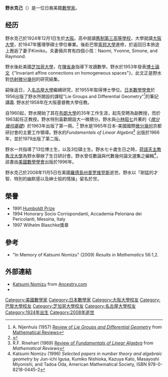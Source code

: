 {{copyedit|time=2014-04-17T07:39:19+00:00}}
{{Infobox scientist
| name              = 野水克己
| birth_date        = {{birth date|1924|12|1}}
| birth_place       = {{flag|Japan|1870}}[[大阪市|大阪]]
| death_date        = {{death date|2008|11|5}}
| death_place       = {{USA}}[[羅德島州|羅德島州]][[普罗维登斯|普罗维登斯]]
<!-- | nationality       = Probably American? -->
| field             = [[數學|數學]]
| doctoral_advisor  = [[陳省身|陳省身]]
| known_for         = [[库尔卡尼-野水积|库尔卡尼-野水积]]<br>[[微分幾何基礎|微分幾何基礎]]
}}
{{Japanese
| japanese = 野水 克己
| kana = のみず かつみ
| romaji = Nomizu Katsumi
}}
'''野水克己'''（{{lang-en|Katsumi Nomizu}}）是一位日裔美籍[[數學家|數學家]]。 

==经历==
野水克己於1924年12月1日生於[[大阪市|大阪]]。高中就讀[[舊制第三高等學校|舊制第三高等學校]]，大學就讀[[大阪大學|大阪大學]]，於1947年獲理學碩士學位畢業。後赴巴黎[[索邦大學|索邦大學]]進修，於返回日本旅途上邂逅了妻子Kimiko。夫妻倆共育有四個小孩：Naomi, Yvonne, Simone, and Raymond.

野水後赴美國[[芝加哥大學|芝加哥大學]]，在[[陳省身|陳省身]]指導下攻讀數學。野水於1953年發表[[博士|博士]][[論文|論文]]《"Invariant affine connections on homogeneous spaces"》，此文正是野水對[[仿射微分幾何|仿射微分幾何]]的研究結集。

嗣後返日，入[[名古屋大學|名古屋大學]]繼續研究，於1955年取得博士學位。[[日本數學學會|日本數學學會]]於1956出版了野水所開設的課程"Lie Groups and Differential Geometry"<ref>A. Nijenhuis (1957) [http://www.ams.org/mathscinet/pdf/84166.pdf Review of ''Lie Groups and Differential Geometry'']{{dead link|date=十一月 2017 |bot=InternetArchiveBot }} from [[Mathematical_Reviews|Mathematical Reviews]]</ref>的筆記講義. 野水於1958年在大阪基督教大學任教。

自1960起，野水開始了其在[[布朗大學|布朗大學]]的35年工作生涯，起先受聘為副教授，而於1963起任正教授。野水特別喜歡開設大一微積分。野水與[[小林昭七|小林昭七]]共著的《''[[微分幾何基礎|微分幾何基礎]]''》於1963年出版了第一冊。<ref>{{cite journal|author=Hermann, Robert|authorlink=Robert Hermann (mathematician)|title=Review: ''Foundations of differential geometry'', by S. Kobayashi and K. Nomizu|journal=Bull. Amer. Math. Soc.|year=1964|volume=70|issue=2|pages=232–235|url=http://www.ams.org/journals/bull/1964-70-02/S0002-9904-1964-11094-6/|access-date=2014-04-16|archive-date=2019-06-16|archive-url=https://web.archive.org/web/20190616204534/http://www.ams.org/journals/bull/1964-70-02/S0002-9904-1964-11094-6/|dead-url=no}}</ref> 
野水是1965年日本-美國國際[[微分幾何|微分幾何]]京都研討會的主要工作領導。野水的''Fundamentals of Linear Algebra''<ref>R.F. Rinehart (1969) [http://www.ams.org/mathscinet/pdf/234963.pdf Review of ''Fundamentals of Linear Algebra'']{{dead link|date=十一月 2017 |bot=InternetArchiveBot }} from ''Mathematical Reviews''</ref> 出版於1966年，並於1979出版了第二版。

野水一共指導了13位博士生，以及3位碩士生。野水七十歲生日之時，[[荷語天主教魯汶大學|荷語天主教魯汶大學]]為野水舉辦了生日研討會。野水曾任數論與代數幾何論文選集之編輯<ref>Katsumi Nomizu (1996) ''Selected papers in number theory and algebraic geometry'' by Jun-ichi Igusa, Kumiko Nishioka, Kazuya Kato, Masayoshi Miyonishi, and Tadoa Oda, American Mathematical Society,  ISBN 978-0-8218-0445-2</ref>，該書由[[美國數學學會|美國數學學會]]出版於1996年。

野水克己於2008年11月5日在美國[[羅德島州|羅德島州]][[普罗维登斯|普罗维登斯]]逝世。野水以「剛猛的才智、特別的幽默感以及紳士般的情操」留名於世。

==榮譽==
* 1991 [[Humboldt_Prize|Humboldt Prize]]
* 1994 Honorary Socio Corrispondanti, Accademia Peloriana dei Pericolanti, Messina, Italy
* 1997 Wilhelm Blaschke獎章

==參考==
{{Reflist}}
* "In Memory of Katsumi Nomizu" (2009) ''Results in Mathematics'' 56:1,2.

==外部連結==
* [http://boards.ancestry.com/topics.obits2/24953/mb.ashx Katsumi Nomizu] {{Wayback|url=http://boards.ancestry.com/topics.obits2/24953/mb.ashx |date=20121030231106 }} from [[Ancestry.com|Ancestry.com]]
* {{MathGenealogy |id = 6435}}

{{DEFAULTSORT:Nomizu, Katsumi}}
[[Category:美國數學家|Category:美國數學家]]
[[Category:日本數學家|Category:日本數學家]]
[[Category:大阪大學校友|Category:大阪大學校友]]
[[Category:巴黎大學校友|Category:巴黎大學校友]]
[[Category:芝加哥大學校友|Category:芝加哥大學校友]]
[[Category:名古屋大學校友|Category:名古屋大學校友]]
[[Category:1924年出生|Category:1924年出生]]
[[Category:2008年逝世|Category:2008年逝世]]